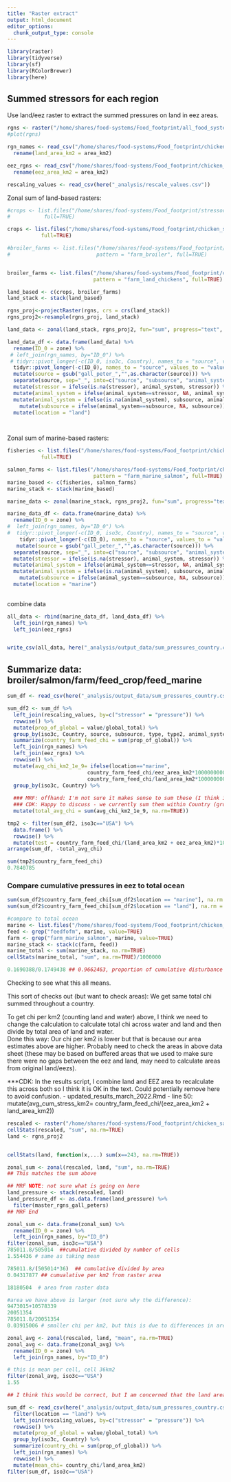 ```yaml
---
title: "Raster extract"
output: html_document
editor_options: 
  chunk_output_type: console
---
```


```r

library(raster)
library(tidyverse)
library(sf)
library(RColorBrewer)
library(here)

```



## Summed stressors for each region

Use land/eez raster to extract the summed pressures on land in eez areas.

```r

rgns <- raster("/home/shares/food-systems/Food_footprint/all_food_systems/dataprep/spatial/land_eez_rgns.tif")
#plot(rgns)

rgn_names <- read_csv("/home/shares/food-systems/Food_footprint/chicken_salmon/_spatial/master_rgns.csv") %>%
  rename(land_area_km2 = area_km2)

eez_rgns <- read_csv("/home/shares/food-systems/Food_footprint/chicken_salmon/_spatial/eez_rgns.csv") %>%
  rename(eez_area_km2 = area_km2)

rescaling_values <- read_csv(here("_analysis/rescale_values.csv")) 
```



Zonal sum of land-based rasters:

```r

#crops <- list.files("/home/shares/food-systems/Food_footprint/stressor_summary/lat_long_per_cell/feed_farm_system_stressor", pattern="feed_crop",
#           full=TRUE)

crops <- list.files("/home/shares/food-systems/Food_footprint/chicken_salmon/_tif_equal_area_proj_per_cell", pattern="feedcrop",
           full=TRUE)

#broiler_farms <- list.files("/home/shares/food-systems/Food_footprint/stressor_summary/lat_long_per_cell/feed_farm_system_stressor",
#                            pattern = "farm_broiler", full=TRUE)


broiler_farms <- list.files("/home/shares/food-systems/Food_footprint/chicken_salmon/_tif_equal_area_proj_per_cell",
                            pattern = "farm_land_chickens", full=TRUE)

land_based <- c(crops, broiler_farms)
land_stack <- stack(land_based)

```

```r
rgns_proj<-projectRaster(rgns, crs = crs(land_stack))
rgns_proj2<-resample(rgns_proj, land_stack)

```

```r
land_data <- zonal(land_stack, rgns_proj2, fun="sum", progress="text", na.rm=TRUE)

land_data_df <- data.frame(land_data) %>%
  rename(ID_0 = zone) %>%
 # left_join(rgn_names, by="ID_0") %>%
 # tidyr::pivot_longer(-c(ID_0, iso3c, Country), names_to = "source", values_to = "value") %>%  
  tidyr::pivot_longer(-c(ID_0), names_to = "source", values_to = "value") %>%
  mutate(source = gsub("gall_peter_","",as.character(source))) %>% 
  separate(source, sep="_", into=c("source", "subsource", "animal_system", "type", "type2", "stressor")) %>%
  mutate(stressor = ifelse(is.na(stressor), animal_system, stressor)) %>%
  mutate(animal_system = ifelse(animal_system==stressor, NA, animal_system)) %>%
  mutate(animal_system = ifelse(is.na(animal_system), subsource, animal_system)) %>%
    mutate(subsource = ifelse(animal_system==subsource, NA, subsource)) %>%
  mutate(location = "land")

  
```


Zonal sum of marine-based rasters:

```r

fisheries <- list.files("/home/shares/food-systems/Food_footprint/chicken_salmon/_tif_equal_area_proj_per_cell", pattern="feedfofm",
           full=TRUE)

salmon_farms <- list.files("/home/shares/food-systems/Food_footprint/chicken_salmon/_tif_equal_area_proj_per_cell",
                            pattern = "farm_marine_salmon", full=TRUE)
marine_based <- c(fisheries, salmon_farms)
marine_stack <- stack(marine_based)

marine_data <- zonal(marine_stack, rgns_proj2, fun="sum", progress="text", na.rm=TRUE)

marine_data_df <- data.frame(marine_data) %>%
  rename(ID_0 = zone) %>%
#  left_join(rgn_names, by="ID_0") %>%
#  tidyr::pivot_longer(-c(ID_0, iso3c, Country), names_to = "source", values_to = "value") %>%
    tidyr::pivot_longer(-c(ID_0), names_to = "source", values_to = "value") %>%
   mutate(source = gsub("gall_peter_","",as.character(source))) %>% 
  separate(source, sep="_", into=c("source", "subsource", "animal_system", "type", "type2", "stressor")) %>%
  mutate(stressor = ifelse(is.na(stressor), animal_system, stressor)) %>%
  mutate(animal_system = ifelse(animal_system==stressor, NA, animal_system)) %>%
  mutate(animal_system = ifelse(is.na(animal_system), subsource, animal_system)) %>%
    mutate(subsource = ifelse(animal_system==subsource, NA, subsource)) %>%
  mutate(location = "marine")
  

```

combine data
```r

all_data <- rbind(marine_data_df, land_data_df) %>%
  left_join(rgn_names) %>%
  left_join(eez_rgns)


write_csv(all_data, here("_analysis/output_data/sum_pressures_country.csv"))
```


## Summarize data: broiler/salmon/farm/feed_crop/feed_marine

```r

sum_df <- read_csv(here("_analysis/output_data/sum_pressures_country.csv")) 

sum_df2 <- sum_df %>%
  left_join(rescaling_values, by=c("stressor" = "pressure")) %>%
  rowwise() %>%
  mutate(prop_of_global = value/global_total) %>%
  group_by(iso3c, Country, source, subsource, type, type2, animal_system, location) %>%
  summarize(country_farm_feed_chi = sum(prop_of_global)) %>%
  left_join(rgn_names) %>%
  left_join(eez_rgns) %>%
  rowwise() %>%
  mutate(avg_chi_km2_1e_9= ifelse(location=="marine", 
                          country_farm_feed_chi/eez_area_km2*1000000000,
                          country_farm_feed_chi/land_area_km2*1000000000)) %>%
  group_by(iso3c, Country) %>%
  
  ### MRF: offhand: I'm not sure it makes sense to sum these (I think it would make sense to sum within a location), although not sure how used:
  ### CDK: Happy to discuss - we currently sum them within Country (group_by argument above) if that makes more sense with what you mean by "within a location"? I looked through the updated_results script and I don't think this variable is used in the results anyways.
  mutate(total_avg_chi = sum(avg_chi_km2_1e_9, na.rm=TRUE))

tmp2 <- filter(sum_df2, iso3c=="USA") %>%
  data.frame() %>%
  rowwise() %>%
  mutate(test = country_farm_feed_chi/(land_area_km2 + eez_area_km2)*1000000)
arrange(sum_df, -total_avg_chi)

sum(tmp2$country_farm_feed_chi)
0.7840785


```


### Compare cumulative pressures in eez to total ocean

```r
sum(sum_df2$country_farm_feed_chi[sum_df2$location == "marine"], na.rm = T) 
sum(sum_df2$country_farm_feed_chi[sum_df2$location == "land"], na.rm = T) 

#compare to total ocean
marine <- list.files("/home/shares/food-systems/Food_footprint/chicken_salmon/_tif_equal_area_proj_per_cell_rescaled", full=TRUE)
feed <- grep("feedfofm", marine, value=TRUE)
farm <- grep("farm_marine_salmon", marine, value=TRUE)
marine_stack <- stack(c(farm, feed))
marine_total <- sum(marine_stack, na.rm=TRUE)
cellStats(marine_total, "sum", na.rm=TRUE)/1000000

0.1690388/0.1749438 ## 0.9662463, proportion of cumulative disturbance accounted for within EEZ areas  vs. open ocean
```

Checking to see what this all means.

This sort of checks out (but want to check areas): We get same total chi summed throughout a country.

To get chi per km2 (counting land and water) above, I think we need to change the calculation to calculate total chi across water and land and then divide by total area of land and water.  
Done this way: Our chi per km2 is lower but that is because our area estimates above are higher.  Probably need to check the areas in above data sheet (these may be based on buffered areas that we used to make sure there were no gaps between the eez and land, may need to calculate areas from original land/eezs).

***CDK: In the results script, I combine land and EEZ area to recalculate this across both so I think it is OK in the text. Could potentially remove here to avoid confusion.
- updated_results_march_2022.Rmd
- line 50: mutate(avg_cum_stress_km2= country_farm_feed_chi/(eez_area_km2 + land_area_km2))

```r

rescaled <- raster("/home/shares/food-systems/Food_footprint/chicken_salmon/rescaled_cumulative_pressure/cumulative_stress.tif")
cellStats(rescaled, "sum", na.rm=TRUE)
land <- rgns_proj2


cellStats(land, function(x,...) sum(x==243, na.rm=TRUE))

zonal_sum <- zonal(rescaled, land, "sum", na.rm=TRUE)
## This matches the sum above

## MRF NOTE: not sure what is going on here
land_pressure <- stack(rescaled, land)
land_pressure_df <- as.data.frame(land_pressure) %>%
  filter(master_rgns_gall_peters)
## MRF End

zonal_sum <- data.frame(zonal_sum) %>%
  rename(ID_0 = zone) %>%
  left_join(rgn_names, by="ID_0")
filter(zonal_sum, iso3c=="USA")
785011.8/505014  ##cumulative divided by number of cells
1.554436 # same as taking mean

785011.8/(505014*36)  ## cumulative divided by area
0.04317877 ## cumualative per km2 from raster area

18180504  # area from raster data

#area we have above is larger (not sure why the difference):
9473015+10578339
20051354
785011.8/20051354  
0.03915006 # smaller chi per km2, but this is due to differences in area estimates

zonal_avg <- zonal(rescaled, land, "mean", na.rm=TRUE)
zonal_avg <- data.frame(zonal_avg) %>%
  rename(ID_0 = zone) %>%
  left_join(rgn_names, by="ID_0")

# this is mean per cell, cell 36km2
filter(zonal_avg, iso3c=="USA")
1.55

## I think this would be correct, but I am concerned that the land area may be wrong (9.15 million km2 according to world bank)

sum_df <- read_csv(here("_analysis/output_data/sum_pressures_country.csv")) %>%
  filter(location == "land") %>%
  left_join(rescaling_values, by=c("stressor" = "pressure")) %>%
  rowwise() %>%
  mutate(prop_of_global = value/global_total) %>%
  group_by(iso3c, Country) %>%
  summarize(country_chi = sum(prop_of_global)) %>%
  left_join(rgn_names) %>%
  rowwise() %>%
  mutate(mean_chi= country_chi/land_area_km2)
filter(sum_df, iso3c=="USA")

```